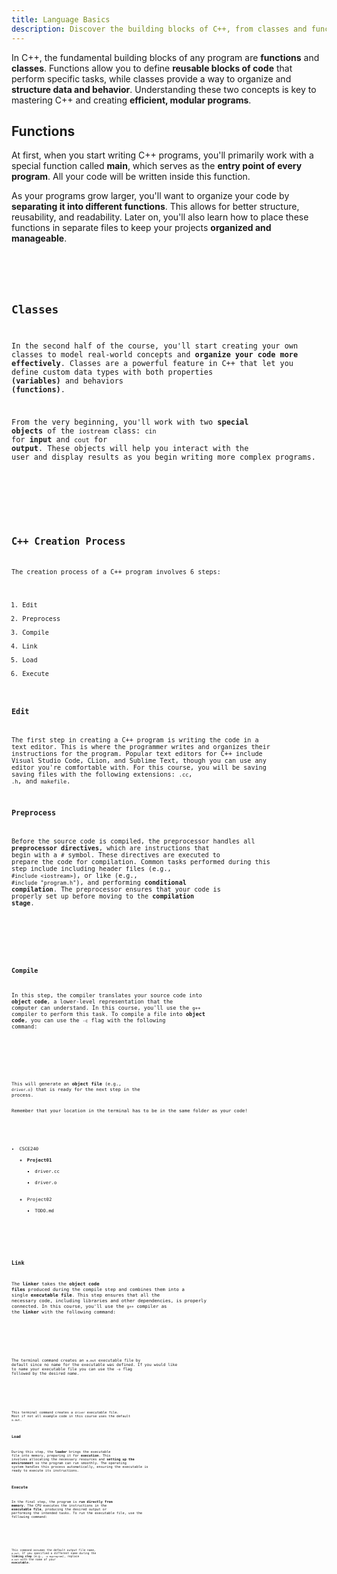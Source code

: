 ```yaml
---
title: Language Basics
description: Discover the building blocks of C++, from classes and functions to the steps involved in creating and structuring a program.
---
```


In C++, the fundamental building blocks of any program are **functions** and **classes**. Functions allow you to define 
**reusable blocks of code** that perform specific tasks, while classes provide a way to organize and **structure data 
and behavior**. Understanding these two concepts is key to mastering C++ and creating **efficient, modular programs**.

## Functions

At first, when you start writing C++ programs, you'll primarily work with a special function called **main**, which serves as 
the **entry point of every program**. All your code will be written inside this function. 

As your programs grow larger, you'll want to organize your code by **separating it into different functions**. This allows for 
better structure, reusability, and readability. Later on, you'll also learn how to place these functions in separate files to 
keep your projects **organized and manageable**.


<Tabs>
<TabItem label="Driver" icon="rocket">
<Code code={code.functions} lang="cpp" title="driver.cc"/>
</TabItem>
</Tabs>

## Classes

In the second half of the course, you'll start creating your own classes to model real-world concepts and **organize your code 
more effectively**. Classes are a powerful feature in C++ that let you define custom data types with both properties **(variables)** 
and behaviors **(functions)**. 

From the very beginning, you'll work with two **special objects** of the `iostream` class: `cin` for **input** 
and `cout` for **output**. These objects will help you interact with the user and display results as you begin writing more complex 
programs.

<Tabs>
<TabItem label="Driver" icon="rocket">
<Code code={code.classes} lang="cpp" title="driver.cc"/>
</TabItem>
</Tabs>

## C++ Creation Process

The creation process of a C++ program involves 6 steps:

1. Edit
2. Preprocess
3. Compile
4. Link
5. Load
6. Execute

### Edit

The first step in creating a C++ program is writing the code in a text editor. This is where the programmer writes and organizes their 
instructions for the program. Popular text editors for C++ include Visual Studio Code, CLion, and Sublime Text, though you can use any 
editor you're comfortable with. For this course, you will be saving saving files with the following extensions: `.cc`, `.h`, and `makefile`.

### Preprocess

Before the source code is compiled, the preprocessor handles all **preprocessor directives**, which are instructions that begin with a `#` symbol. 
These directives are executed to prepare the code for compilation. Common tasks performed during this step include including header files 
(e.g., `#include <iostream>`), or like (e.g., `#include "program.h"`), and performing **conditional compilation**. The preprocessor ensures that your 
code is properly set up before moving to the **compilation stage**.

<Tabs>
<TabItem label="Driver" icon="rocket">
<Code code={code.preprocess} lang="cpp" title="driver.cc"/>
</TabItem>
</Tabs>

### Compile

In this step, the compiler translates your source code into **object code**, a lower-level representation that the computer can understand. 
In this course, you'll use the `g++` compiler to perform this task. To compile a file into **object code**, you can use the `-c` flag with the 
following command:

<Tabs>
<TabItem label="Terminal" icon="laptop">
<Code code={code.compile} lang="bash"/>
</TabItem>
</Tabs>

This will generate an **object file** (e.g., `driver.o`) that is ready for the next step in the process.


<Aside>Remember that your location in the terminal has to be in the same folder as your code!</Aside>

<FileTree>

- CSCE240
    - **Project01**
        - driver.cc
        - driver.o
    - Project02
        - TODO.md

</FileTree>

### Link

The **linker** takes the **object code files** produced during the compile step and combines them into a single **executable file**. This step ensures 
that all the necessary code, including libraries and other dependencies, is properly connected. In this course, you'll use the `g++` compiler 
as the **linker** with the following command:

<Tabs>
<TabItem label="Terminal" icon="laptop">
<Code code={code.link01} lang="bash"/>
</TabItem>
</Tabs>

The terminal command creates an `a.out` executable file by default since no name for the executable was defined. If you would 
like to name your executable file you can use the `-o` flag followed by the desired name.

<Tabs>
<TabItem label="Terminal" icon="laptop">
<Code code={code.link02} lang="bash"/>
</TabItem>
</Tabs>

This terminal command creates a `driver` executable file. Most if not all example code in this course uses the default `a.out`.

### Load

During this step, the **loader** brings the executable file into memory, preparing it for **execution**. This involves allocating the necessary 
resources and **setting up the environment** so the program can run smoothly. The operating system handles this process automatically, 
ensuring the executable is ready to execute its instructions.

### Execute

In the final step, the program is **run directly from memory**. The CPU executes the instructions in the **executable file**, producing the desired 
output or performing the intended tasks. To run the executable file, use the following command:

<Tabs>
<TabItem label="Terminal" icon="laptop">
<Code code={code.execute} lang="bash"/>
</TabItem>
</Tabs>

This command assumes the default output file name, `a.out`. If you specified a different name during the **linking step** 
(e.g., `-o myprogram`), replace `a.out` with the name of your **executable**.